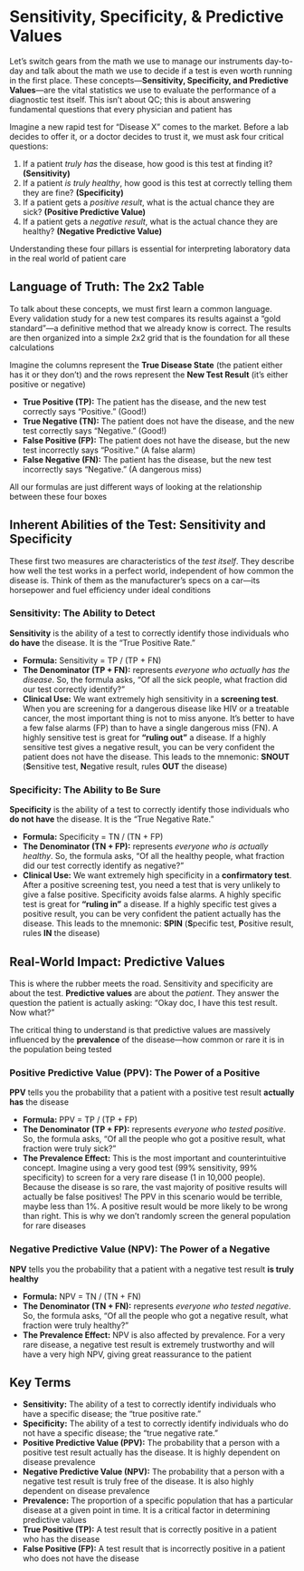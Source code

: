 # Sensitivity, Specificity, & Predictive Values {-}

Let's switch gears from the math we use to manage our instruments day-to-day and talk about the math we use to decide if a test is even worth running in the first place. These concepts—**Sensitivity, Specificity, and Predictive Values**—are the vital statistics we use to evaluate the performance of a diagnostic test itself. This isn't about QC; this is about answering fundamental questions that every physician and patient has

Imagine a new rapid test for "Disease X" comes to the market. Before a lab decides to offer it, or a doctor decides to trust it, we must ask four critical questions:

1.  If a patient *truly has* the disease, how good is this test at finding it? **(Sensitivity)**
2.  If a patient *is truly healthy*, how good is this test at correctly telling them they are fine? **(Specificity)**
3.  If a patient gets a *positive result*, what is the actual chance they are sick? **(Positive Predictive Value)**
4.  If a patient gets a *negative result*, what is the actual chance they are healthy? **(Negative Predictive Value)**

Understanding these four pillars is essential for interpreting laboratory data in the real world of patient care

## **Language of Truth: The 2x2 Table** {-}

To talk about these concepts, we must first learn a common language. Every validation study for a new test compares its results against a "gold standard"—a definitive method that we already know is correct. The results are then organized into a simple 2x2 grid that is the foundation for all these calculations

Imagine the columns represent the **True Disease State** (the patient either has it or they don't) and the rows represent the **New Test Result** (it's either positive or negative)

*   **True Positive (TP):** The patient has the disease, and the new test correctly says "Positive." (Good!)
*   **True Negative (TN):** The patient does not have the disease, and the new test correctly says "Negative." (Good!)
*   **False Positive (FP):** The patient does not have the disease, but the new test incorrectly says "Positive." (A false alarm)
*   **False Negative (FN):** The patient has the disease, but the new test incorrectly says "Negative." (A dangerous miss)

All our formulas are just different ways of looking at the relationship between these four boxes

## **Inherent Abilities of the Test: Sensitivity and Specificity** {-}

These first two measures are characteristics of the *test itself*. They describe how well the test works in a perfect world, independent of how common the disease is. Think of them as the manufacturer's specs on a car—its horsepower and fuel efficiency under ideal conditions

### **Sensitivity: The Ability to Detect** {-}

**Sensitivity** is the ability of a test to correctly identify those individuals who **do have** the disease. It is the "True Positive Rate."

*   **Formula:** Sensitivity = TP / (TP + FN)
*   **The Denominator (TP + FN):** represents *everyone who actually has the disease*. So, the formula asks, "Of all the sick people, what fraction did our test correctly identify?"
*   **Clinical Use:** We want extremely high sensitivity in a **screening test**. When you are screening for a dangerous disease like HIV or a treatable cancer, the most important thing is not to miss anyone. It's better to have a few false alarms (FP) than to have a single dangerous miss (FN). A highly sensitive test is great for **"ruling out"** a disease. If a highly sensitive test gives a negative result, you can be very confident the patient does not have the disease. This leads to the mnemonic: **SNOUT** (**S**ensitive test, **N**egative result, rules **OUT** the disease)

### **Specificity: The Ability to Be Sure** {-}

**Specificity** is the ability of a test to correctly identify those individuals who **do not have** the disease. It is the "True Negative Rate."

*   **Formula:** Specificity = TN / (TN + FP)
*   **The Denominator (TN + FP):** represents *everyone who is actually healthy*. So, the formula asks, "Of all the healthy people, what fraction did our test correctly identify as negative?"
*   **Clinical Use:** We want extremely high specificity in a **confirmatory test**. After a positive screening test, you need a test that is very unlikely to give a false positive. Specificity avoids false alarms. A highly specific test is great for **"ruling in"** a disease. If a highly specific test gives a positive result, you can be very confident the patient actually has the disease. This leads to the mnemonic: **SPIN** (**S**pecific test, **P**ositive result, rules **IN** the disease)

## **Real-World Impact: Predictive Values** {-}

This is where the rubber meets the road. Sensitivity and specificity are about the test. **Predictive values** are about the *patient*. They answer the question the patient is actually asking: "Okay doc, I have this test result. Now what?"

The critical thing to understand is that predictive values are massively influenced by the **prevalence** of the disease—how common or rare it is in the population being tested

### **Positive Predictive Value (PPV): The Power of a Positive** {-}

**PPV** tells you the probability that a patient with a positive test result **actually has** the disease

*   **Formula:** PPV = TP / (TP + FP)
*   **The Denominator (TP + FP):** represents *everyone who tested positive*. So, the formula asks, "Of all the people who got a positive result, what fraction were truly sick?"
*   **The Prevalence Effect:** This is the most important and counterintuitive concept. Imagine using a very good test (99% sensitivity, 99% specificity) to screen for a very rare disease (1 in 10,000 people). Because the disease is so rare, the vast majority of positive results will actually be false positives! The PPV in this scenario would be terrible, maybe less than 1%. A positive result would be more likely to be wrong than right. This is why we don't randomly screen the general population for rare diseases

### **Negative Predictive Value (NPV): The Power of a Negative** {-}

**NPV** tells you the probability that a patient with a negative test result **is truly healthy**

*   **Formula:** NPV = TN / (TN + FN)
*   **The Denominator (TN + FN):** represents *everyone who tested negative*. So, the formula asks, "Of all the people who got a negative result, what fraction were truly healthy?"
*   **The Prevalence Effect:** NPV is also affected by prevalence. For a very rare disease, a negative test result is extremely trustworthy and will have a very high NPV, giving great reassurance to the patient

## **Key Terms** {-}

*   **Sensitivity:** The ability of a test to correctly identify individuals who have a specific disease; the "true positive rate."
*   **Specificity:** The ability of a test to correctly identify individuals who do not have a specific disease; the "true negative rate."
*   **Positive Predictive Value (PPV):** The probability that a person with a positive test result actually has the disease. It is highly dependent on disease prevalence
*   **Negative Predictive Value (NPV):** The probability that a person with a negative test result is truly free of the disease. It is also highly dependent on disease prevalence
*   **Prevalence:** The proportion of a specific population that has a particular disease at a given point in time. It is a critical factor in determining predictive values
*   **True Positive (TP):** A test result that is correctly positive in a patient who has the disease
*   **False Positive (FP):** A test result that is incorrectly positive in a patient who does not have the disease
